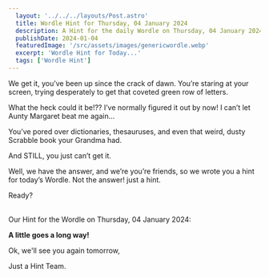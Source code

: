 ```yaml
---
  layout: '../../../layouts/Post.astro'
  title: Wordle Hint for Thursday, 04 January 2024
  description: A Hint for the daily Wordle on Thursday, 04 January 2024
  publishDate: 2024-01-04
  featuredImage: '/src/assets/images/genericwordle.webp'
  excerpt: 'Wordle Hint for Today...'
  tags: ['Wordle Hint']
---
```


  We get it, you’ve been up since the crack of dawn. You’re staring at your screen, trying desperately to get that coveted green row of letters. 

  What the heck could it be!??
  I’ve normally figured it out by now!
  I can’t let Aunty Margaret beat me again… 

  You’ve pored over dictionaries, thesauruses, and even that weird, dusty Scrabble book your Grandma had.

  And STILL, you just can’t get it. 

  Well, we have the answer, and we’re you’re friends, so we wrote you a hint for today’s Wordle.
  Not the answer! just a hint. 

  Ready?<br /><br />

  Our Hint for the Wordle on Thursday, 04 January 2024:

  **A little goes a long way!**

  Ok, we'll see you again tomorrow, 

  Just a Hint Team.
  